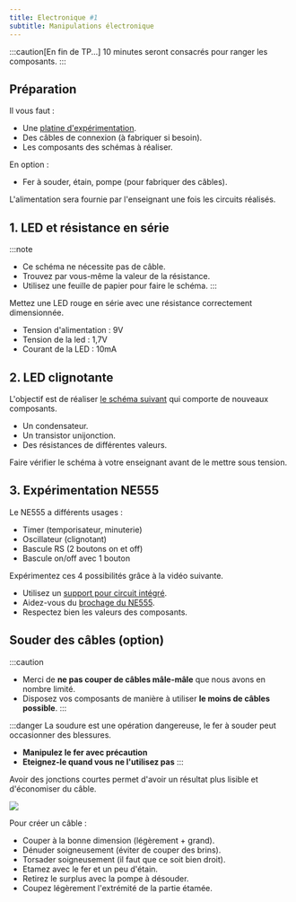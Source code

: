 ```yaml
---
title: Electronique #1
subtitle: Manipulations électronique
---
```



:::caution[En fin de TP...]
10 minutes seront consacrés pour ranger les composants.
:::

## Préparation 

Il vous faut :

- Une [platine d'expérimentation](https://fr.wikipedia.org/wiki/Platine_d%27exp%C3%A9rimentation).
- Des câbles de connexion (à fabriquer si besoin).
- Les composants des schémas à réaliser.

En option :

- Fer à souder, étain, pompe (pour fabriquer des câbles).

L'alimentation sera fournie par l'enseignant une fois les circuits réalisés.

## 1. LED et résistance en série

:::note
- Ce schéma ne nécessite pas de câble.
- Trouvez par vous-même la valeur de la résistance.
- Utilisez une feuille de papier pour faire le schéma.
:::

Mettez une LED rouge en série avec une résistance correctement dimensionnée.

- Tension d'alimentation : 9V
- Tension de la led : 1,7V
- Courant de la LED : 10mA

## 2. LED clignotante

L'objectif est de réaliser [le schéma suivant](https://www.positron-libre.com/electronique/led/led-clignotant-unijonction.php) qui comporte de nouveaux composants.

- Un condensateur.
- Un transistor unijonction.
- Des résistances de différentes valeurs.

Faire vérifier le schéma à votre enseignant avant de le mettre sous tension.

## 3. Expérimentation NE555

Le NE555 a différents usages :

- Timer (temporisateur, minuterie)
- Oscillateur (clignotant)
- Bascule RS (2 boutons on et off)
- Bascule on/off avec 1 bouton

Expérimentez ces 4 possibilités grâce à la vidéo suivante.

<YouTube id="L_rsaJjDeIA" />

- Utilisez un [support pour circuit intégré](https://www.gotronic.fr/media/cache//app_shop_taxon_show_bann/4e/18/e0181d46877f67bcce9e6909e1d1.jpg.webp).
- Aidez-vous du [brochage du NE555](https://fr.wikipedia.org/wiki/NE555#Brochage).
- Respectez bien les valeurs des composants.

## Souder des câbles (option)

:::caution
- Merci de **ne pas couper de câbles mâle-mâle** que nous avons en nombre limité.
- Disposez vos composants de manière à utiliser **le moins de câbles possible**.
:::

:::danger
La soudure est une opération dangereuse, le fer à souder peut occasionner des blessures.

- **Manipulez le fer avec précaution**
- **Eteignez-le quand vous ne l'utilisez pas**
:::

Avoir des jonctions courtes permet d'avoir un résultat plus lisible et d'économiser du câble.

![](board.jpg)

Pour créer un câble :

- Couper à la bonne dimension (légèrement + grand).
- Dénuder soigneusement (éviter de couper des brins).
- Torsader soigneusement (il faut que ce soit bien droit).
- Etamez avec le fer et un peu d'étain.
- Retirez le surplus avec la pompe à désouder.
- Coupez légèrement l'extrémité de la partie étamée.
